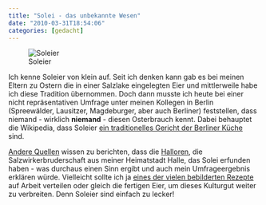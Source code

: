 ```yaml
---
title: "Solei - das unbekannte Wesen"
date: "2010-03-31T18:54:06"
categories: [gedacht]
---
```


![Soleier](/blog/wp-content/uploads/2010/03/soleier.jpg)

Ich kenne Soleier von klein auf. Seit ich denken kann gab es bei meinen Eltern zu Ostern die in einer Salzlake eingelegten Eier und mittlerweile habe ich diese Tradition übernommen. Doch dann musste ich heute bei einer nicht repräsentativen Umfrage unter meinen Kollegen in Berlin (Spreewälder, Lausitzer, Magdeburger, aber auch Berliner) feststellen, dass niemand - wirklich **niemand** - diesen Osterbrauch kennt. Dabei behauptet die Wikipedia, dass Soleier [ein traditionelles Gericht der Berliner Küche](http://de.wikipedia.org/wiki/Soleier) sind.

[Andere Quellen](http://www.gcb.de/DEU/staedte/stadt_54.htm) wissen zu berichten, dass die [Halloren](http://www.halloren.com/), die Salzwirkerbruderschaft aus meiner Heimatstadt Halle, das Solei erfunden haben - was durchaus einen Sinn ergibt und auch mein Umfrageergebnis erklären würde. Vielleicht sollte ich ja [eines der vielen bebilderten Rezepte](http://www.brigitte.de/kochen/kuechen-basics/soleier-1023228/) auf Arbeit verteilen oder gleich die fertigen Eier, um dieses Kulturgut weiter zu verbreiten. Denn Soleier sind einfach zu lecker!
